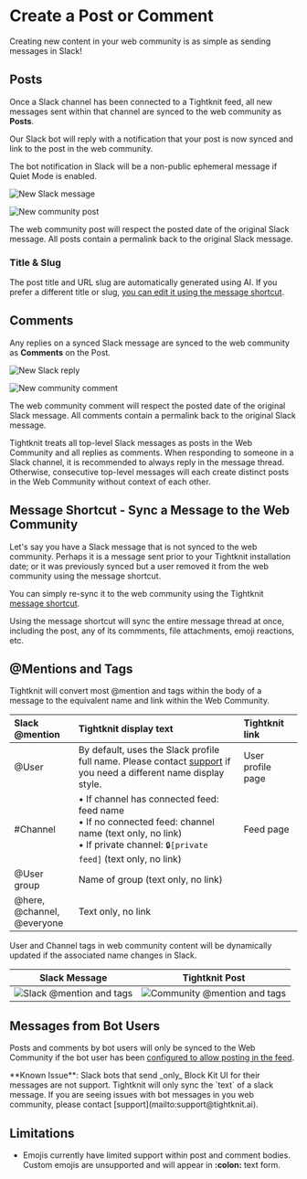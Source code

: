 # Create a Post or Comment

Creating new content in your web community is as simple as sending messages in Slack!

## Posts

Once a Slack channel has been connected to a Tightknit feed, all new messages sent within that channel
are synced to the web community as **Posts**.

Our Slack bot will reply with a notification that your post is now synced and link to the post in the web community.


<Callout type="info">
  The bot notification in Slack will be a non-public ephemeral message if Quiet
  Mode is enabled.
</Callout>

![New Slack message](/new-slack-message2.png)

![New community post](/new-post.png)

The web community post will respect the posted date of the original Slack message. All posts contain a permalink back to the original Slack message.

### Title & Slug

The post title and URL slug are automatically generated using AI.
If you prefer a different title or slug, [you can edit it using the message shortcut](./edit-post-or-comment.mdx).

## Comments

Any replies on a synced Slack message are synced to the web community as **Comments** on the Post.

![New Slack reply](/new-slack-reply.png)

![New community comment](/new-comment.png)

The web community comment will respect the posted date of the original Slack message. All comments contain a permalink back to the original Slack message.

<Callout>
  Tightknit treats all top-level Slack messages as posts in the Web Community
  and all replies as comments. When responding to someone in a Slack channel, it
  is recommended to always reply in the message thread. Otherwise, consecutive
  top-level messages will each create distinct posts in the Web Community
  without context of each other.
</Callout>

## Message Shortcut - Sync a Message to the Web Community

Let's say you have a Slack message that is not synced to the web community. Perhaps it is a message sent prior
to your Tightknit installation date; or it was previously synced but a user removed it from the web community using the message shortcut.

You can simply re-sync it to the web community using the Tightknit [message shortcut](../message-shortcuts.mdx).

<Callout>
  Using the message shortcut will sync the entire message thread at once,
  including the post, any of its commments, file attachments, emoji reactions,
  etc.
</Callout>

## @Mentions and Tags

Tightknit will convert most @mention and tags within the body of a message to the equivalent name and link within the Web Community.

| **Slack @mention**                   | **Tightknit display text**                                                                                                                                                 | **Tightknit link** |
| :----------------------------------- | :------------------------------------------------------------------------------------------------------------------------------------------------------------------------- | :----------------- |
| @User                                | By default, uses the Slack profile full name. Please contact [support](mailto:support@tightknit.ai) if you need a different name display style.                            | User profile page  |
| #Channel                             | • If channel has connected feed: feed name<br/>• If no connected feed: channel name (text only, no link)<br/>• If private channel: `🔒[private feed]` (text only, no link) | Feed page          |
| @User group                          | Name of group (text only, no link)                                                                                                                                         |                    |
| @here,<br/> @channel,<br/> @everyone | Text only, no link                                                                                                                                                         |                    |

User and Channel tags in web community content will be dynamically updated if the associated name changes in Slack.

|                   Slack Message                   |                      Tightknit Post                       |
| :-----------------------------------------------: | :-------------------------------------------------------: |
| ![Slack @mention and tags](/at-mention-slack.png) | ![Community @mention and tags](/at-mention-community.png) |

## Messages from Bot Users

Posts and comments by bot users will only be synced to the Web Community if the bot user has been [configured to allow posting in the feed](../../slack-administration/manage-feed.mdx).

<Callout type="warning">
  **Known Issue**: Slack bots that send _only_ Block Kit UI for their messages
  are not support. Tightknit will only sync the `text` of a slack message. If
  you are seeing issues with bot messages in you web community, please contact
  [support](mailto:support@tightknit.ai).
</Callout>

## Limitations

- Emojis currently have limited support within post and comment bodies.
  Custom emojis are unsupported and will appear in **:colon:** text form.
